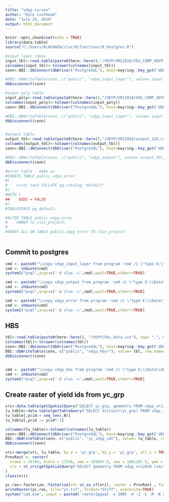 ```yaml
---
title: "vdyp curves"
author: "Kyle Lochhead"
date: "July 24, 2019"
output: html_document
---
```


```r
knitr::opts_chunk$set(echo = TRUE)
library(data.table)
source("C:/Users/KLOCHHEA/clus/R/functions/R_Postgres.R")

#input layer table
input_tbl<-read.table(paste0(here::here(),"/VDYP/VRI2018/VEG_COMP_VDYP7_INPUT_LAYER_TBL_2019.csv"), sep= ",", header = TRUE, nrows = 5000)
colnames(input_tbl)<-tolower(colnames(input_tbl))
conn<-DBI::dbConnect(dbDriver("PostgreSQL"), host=keyring::key_get('dbhost', keyring = 'postgreSQL'), dbname = keyring::key_get('dbname', keyring = 'postgreSQL'), port='5432' ,user=keyring::key_get('dbuser', keyring = 'postgreSQL') ,password= keyring::key_get('dbpass', keyring = 'postgreSQL'))

#DBI::dbWriteTable(conn, c("public", "vdyp_input_layer"), value= input_tbl, row.names = FALSE, overwrite = TRUE) 
dbDisconnect(conn)

#input poly table
input_poly<-read.table(paste0(here::here(),"/VDYP/VRI2018/VEG_COMP_VDYP7_INPUT_POLY_TBL_2019.csv"), sep= ",", header = TRUE, nrows = 5000)
colnames(input_poly)<-tolower(colnames(input_poly))
conn<-DBI::dbConnect(dbDriver("PostgreSQL"), host=keyring::key_get('dbhost', keyring = 'postgreSQL'), dbname = keyring::key_get('dbname', keyring = 'postgreSQL'), port='5432' ,user=keyring::key_get('dbuser', keyring = 'postgreSQL') ,password= keyring::key_get('dbpass', keyring = 'postgreSQL'))

#DBI::dbWriteTable(conn, c("public", "vdyp_input_layer"), value= input_poly, row.names = FALSE, overwrite = TRUE) 
dbDisconnect(conn)


#output table
output_tbl<-read.table(paste0(here::here(),"/VDYP/VRI2018/output_125.csv"), sep= ",", header = TRUE, nrows = 5000)
colnames(output_tbl)<-tolower(colnames(output_tbl))
conn<-DBI::dbConnect(dbDriver("PostgreSQL"), host=keyring::key_get('dbhost', keyring = 'postgreSQL'), dbname = keyring::key_get('dbname', keyring = 'postgreSQL'), port='5432' ,user=keyring::key_get('dbuser', keyring = 'postgreSQL') ,password= keyring::key_get('dbpass', keyring = 'postgreSQL'))

#DBI::dbWriteTable(conn, c("public", "vdyp_output"), value= output_tbl, row.names = FALSE, overwrite = TRUE) 
dbDisconnect(conn)

#error table - make as 
#CREATE TABLE public.vdyp_error
#(
#    error text COLLATE pg_catalog."default"
#)
#WITH (
##    OIDS = FALSE
#)
#TABLESPACE pg_default;

#ALTER TABLE public.vdyp_error
#    OWNER to clus_project;
#
#GRANT ALL ON TABLE public.vdyp_error TO clus_project;
    
```


## Commit to postgres
```r
cmd <- paste0("\\copy vdyp_input_layer from program 'cmd /c \"type E:\\Data\\VEG_COMP_VDYP7_INPUT_LAYER_TBL_2019.csv" , "\"' delimiter ',' csv header")
cmd <- shQuote(cmd)
system2("psql",args=c('-d clus -c',cmd),wait=TRUE,stderr=TRUE)

cmd <- paste0("\\copy vdyp_output from program 'cmd /c \"type E:\\Data\\output_125.csv" , "\"' csv header")
cmd <- shQuote(cmd)
system2("psql",args=c('-d clus -c',cmd),wait=TRUE,stderr=TRUE)

cmd <- paste0("\\copy vdyp_error from program 'cmd /c \"type E:\\Data\\error_125.txt" , "\"' ")
cmd <- shQuote(cmd)
system2("psql",args=c('-d clus -c',cmd),wait=TRUE,stderr=TRUE)


```

## HBS

```r
tbl<-read.table(paste0(here::here(), "/VDYP/hbs_data.csv"), sep= ",", header = TRUE, nrows = 50 )
colnames(tbl)<-tolower(colnames(tbl))
conn<-DBI::dbConnect(dbDriver("PostgreSQL"), host=keyring::key_get('dbhost', keyring = 'postgreSQL'), dbname = keyring::key_get('dbname', keyring = 'postgreSQL'), port='5432' ,user=keyring::key_get('dbuser', keyring = 'postgreSQL') ,password= keyring::key_get('dbpass', keyring = 'postgreSQL'))
DBI::dbWriteTable(conn, c("public", "vdyp_hbsr"), value= tbl, row.names = FALSE, overwrite = TRUE) 
dbDisconnect(conn)


cmd <- paste0("\\copy vdyp_hbs from program 'cmd /c \"type E:\\Data\\VDYP\\hbs_data.csv" , "\"' csv header")
cmd <- shQuote(cmd)
system2("psql",args=c('-d clus -c',cmd),wait=TRUE,stderr=TRUE)

```


## Create raster of yield ids from yc_grp
```r
vri<-data.table(getSpatialQuery("SELECT yc_grp, geometry FROM vdyp_vri2018 where yc_grp IS NOt NULL"))
lu_table<-data.table(getTableQuery("SELECT distinct(yc_grp) FROM vdyp_test3 ORDER by yc_grp;"))
lu_table[,ycid:= seq_len(.N)]
lu_table[,ycid := ycid*-1]

colnames(lu_table)<-tolower(colnames(lu_table))
conn<-DBI::dbConnect(dbDriver("PostgreSQL"), host=keyring::key_get('dbhost', keyring = 'postgreSQL'), dbname = keyring::key_get('dbname', keyring = 'postgreSQL'), port='5432' ,user=keyring::key_get('dbuser', keyring = 'postgreSQL') ,password= keyring::key_get('dbpass', keyring = 'postgreSQL'))
DBI::dbWriteTable(conn, c("public", "yc_vdyp_vat"), value= lu_table, row.names = FALSE, overwrite = TRUE) 
dbDisconnect(conn)

vri<-merge(vri, lu_table, by.x = 'yc_grp', by.y = 'yc_grp', all.x = TRUE)
ProvRast <- raster(
  nrows = 15744, ncols = 17216, xmn = 159587.5, xmx = 1881187.5, ymn = 173787.5, ymx = 1748187.5, 
  crs = st_crs(getSpatialQuery("SELECT geometry FROM vdyp_vri2018 limit 1"))$proj4string, resolution = c(100, 100), vals = 0
)
class(vri)

yc.ras<-fasterize::fasterize(sf= st_as_sf(vri), raster = ProvRast , field = 'ycid')
writeRaster(yc.ras, file="yc.tif", format="GTiff", overwrite=TRUE)
system("cmd.exe", input = paste0('raster2pgsql -s 3005 -d -I -C -M -N 2147483648  ', here::here(), '/R/params/yc.tif -t 100x100 rast.ycid_vdyp | psql postgres://', keyring::key_get('dbuser', keyring = 'postgreSQL'), ':', keyring::key_get('dbpass', keyring = 'postgreSQL'), '@', keyring::key_get('dbhost', keyring = 'postgreSQL'), ':5432/clus'), show.output.on.console = FALSE, invisible = TRUE)

```
